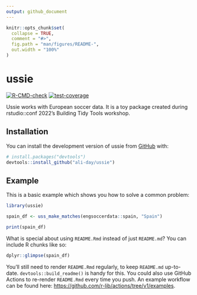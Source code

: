 ```yaml
---
output: github_document
---
```


<!-- README.md is generated from README.Rmd. Please edit that file -->

```r
knitr::opts_chunk$set(
  collapse = TRUE,
  comment = "#>",
  fig.path = "man/figures/README-",
  out.width = "100%"
)
```

# ussie

<!-- badges: start -->
[![R-CMD-check](https://github.com/ali-day/ussie/actions/workflows/R-CMD-check.yaml/badge.svg)](https://github.com/ali-day/ussie/actions/workflows/R-CMD-check.yaml)
[![test-coverage](https://github.com/ali-day/ussie/actions/workflows/test-coverage.yaml/badge.svg)](https://github.com/ali-day/ussie/actions/workflows/test-coverage.yaml)
<!-- badges: end -->

Ussie works with European soccer data. It is a toy package created during rstudio::conf 2022's Building Tidy Tools workshop.

## Installation

You can install the development version of ussie from [GitHub](https://github.com/) with:

``` r
# install.packages("devtools")
devtools::install_github("ali-day/ussie")
```

## Example

This is a basic example which shows you how to solve a common problem:

```r
library(ussie)

spain_df <- uss_make_matches(engsoccerdata::spain, "Spain")

print(spain_df)

```

What is special about using `README.Rmd` instead of just `README.md`? You can include R chunks like so:

```r
dplyr::glimpse(spain_df)
```

You'll still need to render `README.Rmd` regularly, to keep `README.md` up-to-date. `devtools::build_readme()` is handy for this. You could also use GitHub Actions to re-render `README.Rmd` every time you push. An example workflow can be found here: <https://github.com/r-lib/actions/tree/v1/examples>.
